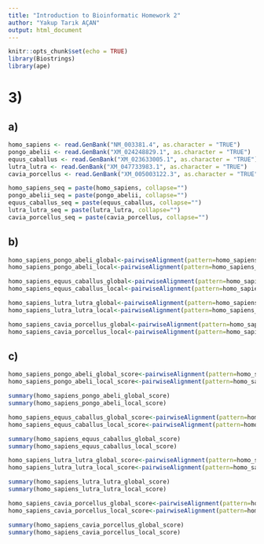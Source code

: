 ```yaml
---
title: "Introduction to Bioinformatic Homework 2"
author: "Yakup Tarık AÇAN"
output: html_document
---
```


```r
knitr::opts_chunk$set(echo = TRUE)
library(Biostrings)
library(ape)
```

# 3)

## a)

```r
homo_sapiens <- read.GenBank("NM_003381.4", as.character = "TRUE")
pongo_abelii <- read.GenBank("XM_024248829.1", as.character = "TRUE")
equus_caballus <- read.GenBank("XM_023633005.1", as.character = "TRUE")
lutra_lutra <- read.GenBank("XM_047733983.1", as.character = "TRUE")
cavia_porcellus <- read.GenBank("XM_005003122.3", as.character = "TRUE")

homo_sapiens_seq = paste(homo_sapiens, collapse="")
pongo_abelii_seq = paste(pongo_abelii, collapse="")
equus_caballus_seq = paste(equus_caballus, collapse="")
lutra_lutra_seq = paste(lutra_lutra, collapse="")
cavia_porcellus_seq = paste(cavia_porcellus, collapse="")
```

## b)

```r
homo_sapiens_pongo_abeli_global<-pairwiseAlignment(pattern=homo_sapiens_seq, subject=pongo_abelii_seq, type="global")
homo_sapiens_pongo_abeli_local<-pairwiseAlignment(pattern=homo_sapiens_seq, subject=pongo_abelii_seq, type="local")

homo_sapiens_equus_caballus_global<-pairwiseAlignment(pattern=homo_sapiens_seq, subject=equus_caballus_seq, type="global")
homo_sapiens_equus_caballus_local<-pairwiseAlignment(pattern=homo_sapiens_seq, subject=equus_caballus_seq, type="local")

homo_sapiens_lutra_lutra_global<-pairwiseAlignment(pattern=homo_sapiens_seq, subject=lutra_lutra_seq, type="global")
homo_sapiens_lutra_lutra_local<-pairwiseAlignment(pattern=homo_sapiens_seq, subject=lutra_lutra_seq, type="local")

homo_sapiens_cavia_porcellus_global<-pairwiseAlignment(pattern=homo_sapiens_seq, subject=cavia_porcellus_seq, type="global")
homo_sapiens_cavia_porcellus_local<-pairwiseAlignment(pattern=homo_sapiens_seq, subject=cavia_porcellus_seq, type="local")
```

## c)

```r
homo_sapiens_pongo_abeli_global_score<-pairwiseAlignment(pattern=homo_sapiens_seq, subject=pongo_abelii_seq, type="global",scoreOnly=TRUE)
homo_sapiens_pongo_abeli_local_score<-pairwiseAlignment(pattern=homo_sapiens_seq, subject=pongo_abelii_seq, type="local",scoreOnly=TRUE)

summary(homo_sapiens_pongo_abeli_global_score)
summary(homo_sapiens_pongo_abeli_local_score)
```


```r
homo_sapiens_equus_caballus_global_score<-pairwiseAlignment(pattern=homo_sapiens_seq, subject=equus_caballus_seq, type="global",scoreOnly=TRUE)
homo_sapiens_equus_caballus_local_score<-pairwiseAlignment(pattern=homo_sapiens_seq, subject=equus_caballus_seq, type="local",scoreOnly=TRUE)

summary(homo_sapiens_equus_caballus_global_score)
summary(homo_sapiens_equus_caballus_local_score)
```


```r
homo_sapiens_lutra_lutra_global_score<-pairwiseAlignment(pattern=homo_sapiens_seq, subject=lutra_lutra_seq, type="global",scoreOnly=TRUE)
homo_sapiens_lutra_lutra_local_score<-pairwiseAlignment(pattern=homo_sapiens_seq, subject=lutra_lutra_seq, type="local",scoreOnly=TRUE)

summary(homo_sapiens_lutra_lutra_global_score)
summary(homo_sapiens_lutra_lutra_local_score)
```


```r
homo_sapiens_cavia_porcellus_global_score<-pairwiseAlignment(pattern=homo_sapiens_seq, subject=cavia_porcellus_seq, type="global",scoreOnly=TRUE)
homo_sapiens_cavia_porcellus_local_score<-pairwiseAlignment(pattern=homo_sapiens_seq, subject=cavia_porcellus_seq, type="local",scoreOnly=TRUE)

summary(homo_sapiens_cavia_porcellus_global_score)
summary(homo_sapiens_cavia_porcellus_local_score)
```



